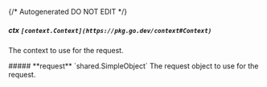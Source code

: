 {/* Autogenerated DO NOT EDIT  */}

##### **ctx** `[context.Context](https://pkg.go.dev/context#Context)`
The context to use for the request.

<Collapsible>
    ##### **request** `shared.SimpleObject`
    The request object to use for the request.
    <Collapsible.Break/>
    <SimpleObject/>
</Collapsible>

